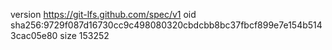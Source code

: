 version https://git-lfs.github.com/spec/v1
oid sha256:9729f087d16730cc9c498080320cbdcbb8bc37fbcf899e7e154b5143cac05e80
size 153252

